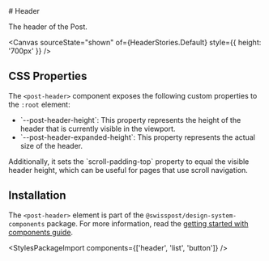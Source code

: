 
<Meta of={HeaderStories} />

<div className="docs-title">
  # Header

  <link-design of={JSON.stringify(HeaderStories)}></link-design>
</div>

<div className="lead">The header of the Post.</div>

<Canvas sourceState="shown" of={HeaderStories.Default} style={{ height: '700px' }} />
<div className="hide-col-default">
  <Controls of={HeaderStories.Default} />
</div>

## CSS Properties

The `<post-header>` component exposes the following custom properties to the `:root` element:

<ul>
  <li>
    `--post-header-height`: This property represents the height of the header that is currently
    visible in the viewport.
  </li>
  <li>`--post-header-expanded-height`: This property represents the actual size of the header.</li>
</ul>
Additionally, it sets the `scroll-padding-top` property to equal the visible header height, which can
be useful for pages that use scroll navigation.

## Installation

The `<post-header>` element is part of the `@swisspost/design-system-components` package.
For more information, read the [getting started with components guide](/?path=/docs/edfb619b-fda1-4570-bf25-20830303d483--docs).

<StylesPackageImport components={['header', 'list', 'button']} />
